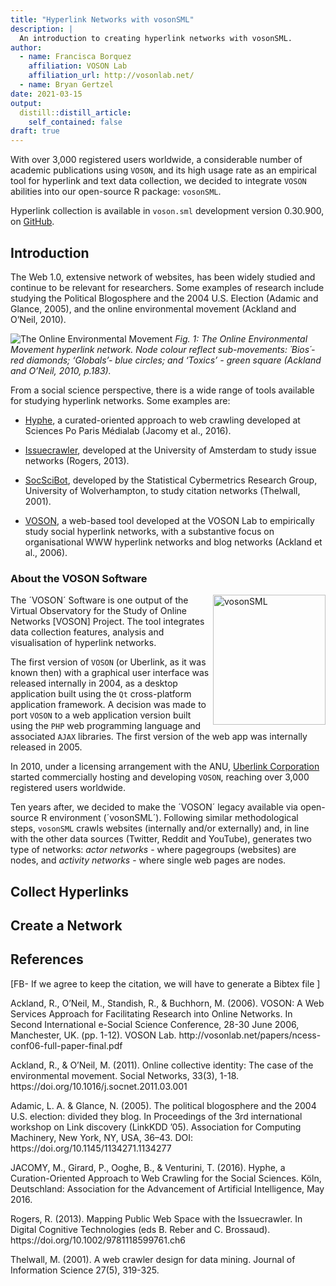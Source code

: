 ```yaml
---
title: "Hyperlink Networks with vosonSML"
description: |
  An introduction to creating hyperlink networks with vosonSML.
author:
  - name: Francisca Borquez
    affiliation: VOSON Lab
    affiliation_url: http://vosonlab.net/
  - name: Bryan Gertzel
date: 2021-03-15
output:
  distill::distill_article:
    self_contained: false
draft: true
---
```


With over 3,000 registered users worldwide, a considerable number of academic publications using `VOSON`, and its high usage rate as an empirical tool for hyperlink and text data collection, we decided to integrate `VOSON` abilities into our open-source R package: `vosonSML`.

Hyperlink collection is available in `voson.sml` development version 0.30.900, on [GitHub](https://github.com/vosonlab/vosonSML).


## Introduction

The Web 1.0, extensive network of websites, has been widely studied and continue to be relevant for researchers. Some examples of research include studying the Political Blogosphere and the 2004 U.S. Election (Adamic and Glance, 2005), and the online environmental movement (Ackland and O’Neil, 2010). 

![The Online Environmental Movement](OEM.png)
*Fig. 1: The Online Environmental Movement hyperlink network. Node colour reflect sub-movements: ´Bios´- red diamonds; 'Globals'- blue circles; and 'Toxics' - green square (Ackland and O'Neil, 2010, p.183).* 

From a social science perspective, there is a wide range of tools available for studying hyperlink networks. Some examples are:

* [Hyphe](https://hyphe.medialab.sciences-po.fr/), a curated-oriented approach to web crawling developed at Sciences Po Paris Médialab (Jacomy et al., 2016). 

* [Issuecrawler](http://www.govcom.org/Issuecrawler_instructions.htm), developed at the University of Amsterdam to study issue networks (Rogers, 2013).

* [SocSciBot](http://socscibot.wlv.ac.uk/), developed by the Statistical Cybermetrics Research Group, University of Wolverhampton, to study citation networks (Thelwall, 2001).

* [VOSON](http://vosonlab.net/VOSON), a web-based tool developed at the VOSON Lab to empirically study social hyperlink networks, with a substantive focus on organisational WWW hyperlink networks and blog networks (Ackland et al., 2006). 

### About the VOSON Software

![vosonSML](vsml_logo.png){ style='float:right;width:180px !important;height:208px !important;' }The ´VOSON´ Software is one output of the Virtual Observatory for the Study of Online Networks [VOSON] Project. The tool integrates data collection features, analysis and visualisation of hyperlink networks. 

The first version of `VOSON` (or Uberlink, as it was known then) with a graphical user interface was released internally in 2004, as a desktop application built using the `Qt` cross-platform application framework. A decision was made to port `VOSON` to a web application version built using the `PHP` web programming language and associated `AJAX` libraries. The first version of the web app was internally released in 2005. 

In 2010, under a licensing arrangement with the ANU, [Uberlink Corporation](https://www.uberlink.com/) started commercially hosting and developing `VOSON`, reaching over 3,000 registered users worldwide. 

Ten years after, we decided to make the ´VOSON´ legacy available via open-source R environment (´vosonSML´). Following similar methodological steps, `vosonSML` crawls websites (internally and/or externally) and, in line with the other data sources (Twitter, Reddit and YouTube), generates two type of networks: *actor networks* - where pagegroups (websites) are nodes, and  *activity networks* - where single web pages are nodes.


## Collect Hyperlinks

## Create a Network

## References
[FB- If we agree to keep the citation, we will have to generate a Bibtex file ]

Ackland, R., O'Neil, M., Standish, R., & Buchhorn, M. (2006). VOSON: A Web Services Approach for Facilitating Research into Online Networks. In Second International e-Social Science Conference, 28-30 June 2006, Manchester, UK. (pp. 1-12). VOSON Lab. http://vosonlab.net/papers/ncess-conf06-full-paper-final.pdf 

Ackland, R., & O'Neil, M. (2011). Online collective identity: The case of the environmental movement. Social Networks, 33(3), 1-18. https://doi.org/10.1016/j.socnet.2011.03.001 

Adamic, L. A. & Glance, N. (2005). The political blogosphere and the 2004 U.S. election: divided they blog. In Proceedings of the 3rd international workshop on Link discovery (LinkKDD '05). Association for Computing Machinery, New York, NY, USA, 36–43. DOI: https://doi.org/10.1145/1134271.1134277 

JACOMY, M., Girard, P., Ooghe, B., & Venturini, T. (2016). Hyphe, a Curation-Oriented Approach to Web Crawling for the Social Sciences. Köln, Deutschland: Association for the Advancement of Artificial Intelligence, May 2016. 

Rogers, R. (2013). Mapping Public Web Space with the Issuecrawler. In Digital Cognitive Technologies (eds B. Reber and C. Brossaud). https://doi.org/10.1002/9781118599761.ch6 

Thelwall, M. (2001). A web crawler design for data mining. Journal of Information Science 27(5), 319-325. 
